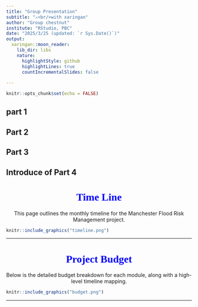 ```yaml
---
title: "Group Presentation"
subtitle: "⚔<br/>with xaringan"
author: "Group chestnut"
institute: "RStudio, PBC"
date: "2025/3/25 (updated: `r Sys.Date()`)"
output:
  xaringan::moon_reader:
    lib_dir: libs
    nature:
      highlightStyle: github
      highlightLines: true
      countIncrementalSlides: false
      
---
```

```r
knitr::opts_chunk$set(echo = FALSE)

```
part 1
---
Part 2
---
Part 3
---
Introduce of Part 4
---
<h1 style="color:Blue; text-align:center; font-family: 'Times New Roman', serif;">Time Line</h1>

<p style="text-align:center;">
This page outlines the monthly timeline for the Manchester Flood Risk Management project.
</p>


```r
knitr::include_graphics("timeline.png")


```

---

<h1 style="color:blue; text-align:center; font-family: 'Times New Roman', serif;">Project Budget</h1>

<p style="text-align:center;">
Below is the detailed budget breakdown for each module, along with a high-level timeline mapping.
</p>

```r
knitr::include_graphics("budget.png")

```
---




